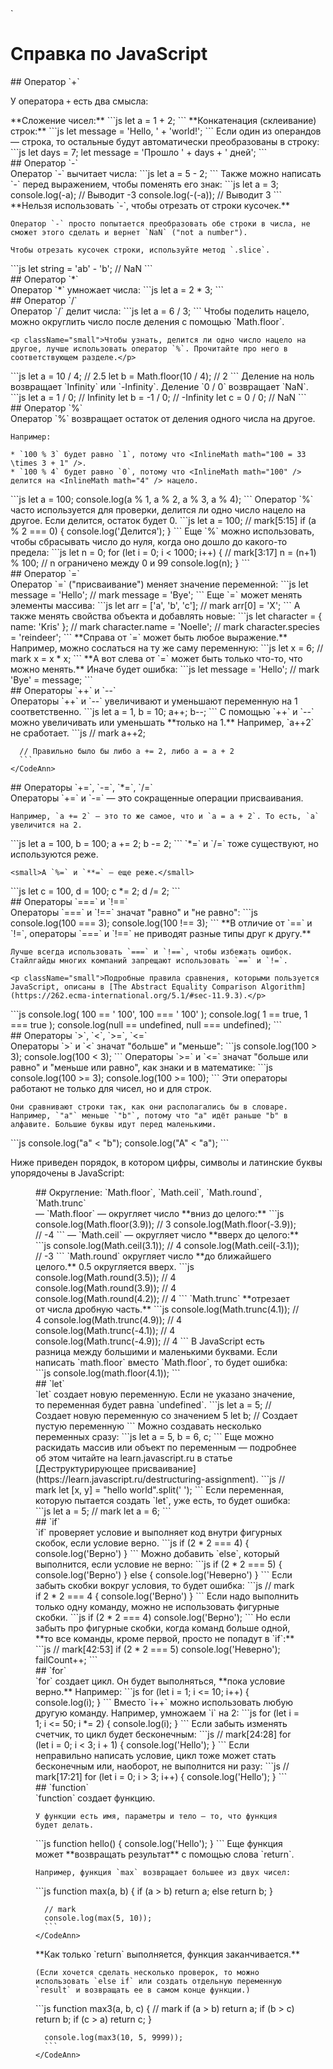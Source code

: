 
<style jsx>{`
  h2 {
    padding-bottom: 0.5rem;
    border-bottom: 2px solid #bbb;
  }
`}</style>`

# Справка по JavaScript

<div id="plus">
## Оператор `+`
</div>

У оператора `+` есть два смысла:

<Boxes>
  <Box>
    **Сложение чисел:**
  </Box>
  <Box>
    <CodeAnn ok="a = 3">
      ```js
      let a = 1 + 2;
      ```
    </CodeAnn>
  </Box>
</Boxes>

<Boxes>
  <Box>
    **Конкатенация (склеивание) строк:**
  </Box>
  <Box>
    <CodeAnn ok="message = 'Hello, world!'">
      ```js
      let message = 'Hello, ' + 'world!';
      ```
    </CodeAnn>
  </Box>
</Boxes>

<Boxes>
  <Box>
    Если один из операндов — строка, то остальные будут автоматически преобразованы в строку:
  </Box>
  <Box>
    <CodeAnn ok="message = 'Прошло 7 дней'">
      ```js
      let days = 7;
      let message = 'Прошло ' + days + ' дней';
      ```
    </CodeAnn>
  </Box>
</Boxes>

<div id="minus">
## Оператор `-`
</div>

<Boxes>
  <Box>
    Оператор `-` вычитает числа:
  </Box>
  <Box>
    <CodeAnn ok="a = 3">
      ```js
      let a = 5 - 2;
      ```
    </CodeAnn>
  </Box>
</Boxes>

<Boxes>
  <Box>
    Также можно написать `-` перед выражением, чтобы поменять его знак:
  </Box>
  <Box>
    <CodeAnn ok="Работает">
      ```js
      let a = 3;
      console.log(-a);     // Выводит -3
      console.log(-(-a));  // Выводит 3
      ```
    </CodeAnn>
  </Box>
</Boxes>

<Boxes>
  <Box>
    **Нельзя использовать `-`, чтобы отрезать от строки кусочек.**
    
    Оператор `-` просто попытается преобразовать обе строки в числа, не сможет этого сделать и вернет `NaN` ("not a number").
    
    Чтобы отрезать кусочек строки, используйте метод `.slice`.
  </Box>
  <Box>
    <CodeAnn warn="В string будет NaN, а не 'a'">
      ```js
      let string = 'ab' - 'b';  // NaN
      ```
    </CodeAnn>
  </Box>
</Boxes>

<div id="multiply">
## Оператор `*`
</div>

<Boxes>
  <Box>
    Оператор `*` умножает числа:
  </Box>
  <Box>
    <CodeAnn ok="a = 6">
      ```js
      let a = 2 * 3;
      ```
    </CodeAnn>
  </Box>
</Boxes>

<div id="divide">
## Оператор `/`
</div>

<Boxes>
  <Box>
    Оператор `/` делит числа:
  </Box>
  <Box>
    <CodeAnn ok="a = 2">
      ```js
      let a = 6 / 3;
      ```
    </CodeAnn>
  </Box>
</Boxes>

<Boxes>
  <Box>
    Чтобы поделить нацело, можно округлить число после деления с помощью `Math.floor`.

    <p className="small">Чтобы узнать, делится ли одно число нацело на другое, лучше использовать оператор `%`. Прочитайте про него в соответствующем разделе.</p>
  </Box>
  <Box>
    <CodeAnn ok="a = 2.5, b = 2">
      ```js
      let a = 10 / 4;                // 2.5
      let b = Math.floor(10 / 4);    // 2
      ```
    </CodeAnn>
  </Box>
</Boxes>

<Boxes>
  <Box>
    Деление на ноль возвращает `Infinity` или `-Infinity`. Деление `0 / 0` возвращает `NaN`.
  </Box>
  <Box>
    <CodeAnn ok="Так можно">
      ```js
      let a = 1 / 0;     // Infinity
      let b = -1 / 0;    // -Infinity
      let c = 0 / 0;     // NaN
      ```
    </CodeAnn>
  </Box>
</Boxes>

<div id="modulo">
## Оператор `%`
</div>

<Boxes>
  <Box>
    Оператор `%` возвращает остаток от деления одного числа на другое.

    Например:
    
    * `100 % 3` будет равно `1`, потому что <InlineMath math="100 = 33 \times 3 + 1" />.
    * `100 % 4` будет равно `0`, потому что <InlineMath math="100" /> делится на <InlineMath math="4" /> нацело.
  </Box>
  <Box>
    <CodeAnn ok="Напечатает 0, 0, 1, 0">
      ```js
      let a = 100;
      console.log(a % 1, a % 2, a % 3, a % 4);
      ```
    </CodeAnn>
  </Box>
</Boxes>

<Boxes>
  <Box>
    Оператор `%` часто используется для проверки, делится ли одно число нацело на другое. Если делится, остаток будет 0.
  </Box>
  <Box>
    <CodeAnn ok="Напечатает 'Делится'">
      ```js
      let a = 100;
      // mark[5:15]
      if (a % 2 === 0) {
        console.log('Делится');
      }
      ```
    </CodeAnn>
  </Box>
</Boxes>

<Boxes>
  <Box>
    Еще `%` можно использовать, чтобы сбрасывать чиcло до нуля, когда оно дошло до какого-то предела:
  </Box>
  <Box>
    <CodeAnn ok="Напечатает 0, 1 .. 99 и так десять раз">
      ```js
      let n = 0;
      for (let i = 0; i < 1000; i++) {
        // mark[3:17]
        n = (n+1) % 100;  // n ограничено между 0 и 99
        console.log(n);
      }
      ```
    </CodeAnn>
  </Box>
</Boxes>

<div id="assign">
## Оператор `=`
</div>

<Boxes>
  <Box>
    Оператор `=` ("присваивание") меняет значение переменной:
  </Box>
  <Box>
    <CodeAnn ok="Теперь в message будет 'Bye'">
      ```js
      let message = 'Hello';
      // mark
      message = 'Bye';
      ```
    </CodeAnn>
  </Box>
</Boxes>

<Boxes>
  <Box>
    Еще `=` может менять элементы массива:
  </Box>
  <Box>
    <CodeAnn ok="arr = ['X', 'b', 'c']">
      ```js
      let arr = ['a', 'b', 'c'];
      // mark
      arr[0] = 'X';
      ```
    </CodeAnn>
  </Box>
</Boxes>

<Boxes>
  <Box>
    А также менять свойства объекта и добавлять новые:
  </Box>
  <Box>
    <CodeAnn ok="character = { name: 'Noelle', species: 'reindeer' }">
      ```js
      let character = { name: 'Kris' };
      // mark
      character.name = 'Noelle';
      // mark
      character.species = 'reindeer';
      ```
    </CodeAnn>
  </Box>
</Boxes>

<Boxes>
  <Box>
    **Справа от `=` может быть любое выражение.** Например, можно сослаться на ту же саму переменную:
  </Box>
  <Box>
    <CodeAnn ok="x = 36">
      ```js
      let x = 6;
      // mark
      x = x * x;
      ```
    </CodeAnn>
  </Box>
</Boxes>

<Boxes id="invalid-left-hand-side-in-assignment">
  <Box>
    **А вот слева от `=` может быть только что-то, что можно менять.** Иначе будет ошибка:
  </Box>
  <Box>
    <CodeAnn error="SyntaxError: Invalid left-hand side in assignment">
      ```js
      let message = 'Hello';
      // mark
      'Bye' = message;
      ```
    </CodeAnn>
  </Box>
</Boxes>

<div id="inc-dec">
## Операторы `++` и `--`
</div>

<Boxes>
  <Box>
    Операторы `++` и `--` увеличивают и уменьшают переменную на 1 соответственно.
  </Box>
  <Box>
    <CodeAnn ok="Теперь a = 2, b = 9">
      ```js
      let a = 1, b = 10;
      a++;
      b--;
      ```
    </CodeAnn>
  </Box>
</Boxes>

<Boxes>
  <Box>
    С помощью `++` и `--` можно увеличивать или уменьшать **только на 1.** Например, `a++2` не сработает.
  </Box>
  <Box>
    <CodeAnn error="SyntaxError: Unexpected number">
      ```js
      // mark
      a++2;
      
      // Правильно было бы либо a += 2, либо a = a + 2
      ```
    </CodeAnn>
  </Box>
</Boxes>

<div id="autoassign">
## Операторы `+=`, `-=`, `*=`, `/=`
</div>

<Boxes>
  <Box>
    Операторы `+=` и `-=` — это сокращенные операции присваивания.
    
    Например, `a += 2` — это то же самое, что и `a = a + 2`. То есть, `a` увеличится на 2.
  </Box>
  <Box>
    <CodeAnn ok="Теперь a = 102, b = 98">
      ```js
      let a = 100, b = 100;
      a += 2;
      b -= 2;
      ```
    </CodeAnn>
  </Box>
</Boxes>

<Boxes>
  <Box>
    `*=` и `/=` тоже существуют, но используются реже.

    <small>А `%=` и `**=` — еще реже.</small>
  </Box>
  <Box>
    <CodeAnn ok="Теперь c = 200, d = 50">
      ```js
      let c = 100, d = 100;
      c *= 2;
      d /= 2;
      ```
    </CodeAnn>
  </Box>
</Boxes>

<div id="eq-neq">
## Операторы `===` и `!==`
</div>

<Boxes>
  <Box>
    Операторы `===` и `!==` значат "равно" и "не равно":
  </Box>
  <Box>
    <CodeAnn ok="Выводит false и true">
      ```js
      console.log(100 === 3);
      console.log(100 !== 3);
      ```
    </CodeAnn>
  </Box>
</Boxes>

<Boxes id="eqeqeq">
  <Box>
    **В отличие от `==` и `!=`, операторы `===` и `!==` не приводят разные типы друг к другу.**

    Лучше всегда использовать `===` и `!==`, чтобы избежать ошибок. Стайлгайды многих компаний запрещают использовать `==` и `!=`.

    <p className="small">Подробные правила сравнения, которыми пользуется JavaScript, описаны в [The Abstract Equality Comparison Algorithm](https://262.ecma-international.org/5.1/#sec-11.9.3).</p>
  </Box>
  <Box>
    <CodeAnn warn="Во всех этих случаях == дает true, а === дает false">
      ```js
      console.log( 100 == ' 100',     100 === ' 100'   );
      console.log(   1 == true,         1 === true     );
      console.log(null == undefined, null === undefined);
      ```
    </CodeAnn>
  </Box>
</Boxes>

<div id="less-more">
## Операторы `>`, `<`, `>=`, `<=`
</div>

<Boxes>
  <Box>
    Операторы `>` и `<` значат "больше" и "меньше":
  </Box>
  <Box>
    <CodeAnn ok="Выводит true и false">
      ```js
      console.log(100 > 3);
      console.log(100 < 3);
      ```
    </CodeAnn>
  </Box>
</Boxes>

<Boxes>
  <Box>
    Операторы `>=` и `<=` значат "больше или равно" и "меньше или равно", как знаки <InlineMath math="\geq"/> и <InlineMath math="\leq"/> в математике:
  </Box>
  <Box>
    <CodeAnn ok="Оба выводят true">
      ```js
      console.log(100 >= 3);
      console.log(100 >= 100);
      ```
    </CodeAnn>
  </Box>
</Boxes>

<Boxes>
  <Box>
    Эти операторы работают не только для чисел, но и для строк.

    Они сравнивают строки так, как они располагались бы в словаре. Например, `"a"` меньше `"b"`, потому что "a" идёт раньше "b" в алфавите. Большие буквы идут перед маленькими.
  </Box>
  <Box>
    <CodeAnn ok="Оба выводят true">
      ```js
      console.log("a" < "b");
      console.log("A" < "a");
      ```
    </CodeAnn>
  </Box>
</Boxes>

Ниже приведен порядок, в котором цифры, символы и латинские буквы упорядочены в JavaScript:

<Figure image="/ascii.png" />

<div id="rounding">
## Округление: `Math.floor`, `Math.ceil`, `Math.round`, `Math.trunc`
</div>

<Boxes id="floor">
  <Box>
    <InlineMath math="\lfloor x \rfloor"/> — `Math.floor` — округляет число **вниз до целого:**
  </Box>
  <Box>
    <CodeAnn ok="Выводит 3 и -4">
      ```js
      console.log(Math.floor(3.9));   // 3
      console.log(Math.floor(-3.9));  // -4
      ```
    </CodeAnn>
  </Box>
</Boxes>

<Boxes id="ceil">
  <Box>
    <InlineMath math="\lceil x \rceil"/> — `Math.ceil` — округляет число **вверх до целого:**
  </Box>
  <Box>
    <CodeAnn ok="Выводит 4 и -3">
      ```js
      console.log(Math.ceil(3.1));   // 4
      console.log(Math.ceil(-3.1));  // -3
      ```
    </CodeAnn>
  </Box>
</Boxes>

<Boxes id="round">
  <Box>
    `Math.round` округляет число **до ближайшего целого.** 0.5 округляется вверх.
  </Box>
  <Box>
    <CodeAnn ok="Все строчки выводят 4">
      ```js
      console.log(Math.round(3.5));  // 4
      console.log(Math.round(3.9));  // 4
      console.log(Math.round(4.2));  // 4
      ```
    </CodeAnn>
  </Box>
</Boxes>

<Boxes id="trunc">
  <Box>
    `Math.trunc` **отрезает от числа дробную часть.**
  </Box>
  <Box>
    <CodeAnn ok="Все строчки выводят 4">
      ```js
      console.log(Math.trunc(4.1));   // 4
      console.log(Math.trunc(4.9));   // 4
      console.log(Math.trunc(-4.1));  // 4
      console.log(Math.trunc(-4.9));  // 4
      ```
    </CodeAnn>
  </Box>
</Boxes>

<Boxes id="math-is-not-defined">
  <Box>
    В JavaScript есть разница между большими и маленькими буквами. Если написать `math.floor` вместо `Math.floor`, то будет ошибка:
  </Box>
  <Box>
    <CodeAnn error="ReferenceError: math is not defined">
      ```js
      console.log(math.floor(4.1));
      ```
    </CodeAnn>
  </Box>
</Boxes>

<div id="let">
## `let` 
</div>

<Boxes>
  <Box>
    `let` создает новую переменную. Если не указано значение, то переменная будет равна `undefined`.
  </Box>
  <Box>
    <CodeAnn ok="a = 5, b = undefined">
      ```js
      let a = 5;   // Создает новую переменную со значением 5
      let b;       // Создает пустую переменную
      ```
    </CodeAnn>
  </Box>
</Boxes>

<Boxes>
  <Box>
    Можно создавать несколько переменных сразу:
  </Box>
  <Box>
    <CodeAnn ok="a = 5, b = 6, c = undefined">
      ```js
      let a = 5, b = 6, c;
      ```
    </CodeAnn>
  </Box>
</Boxes>

<Boxes>
  <Box>
    Еще можно раскидать массив или объект по переменным — подробнее об этом читайте на learn.javascript.ru в статье [Деструктурирующее присваивание](https://learn.javascript.ru/destructuring-assignment).
  </Box>
  <Box>
    <CodeAnn ok="x = 'hello', y = 'world'">
      ```js
      // mark
      let [x, y] = "hello world".split(' ');
      ```
    </CodeAnn>
  </Box>
</Boxes>

<Boxes id="identifier-has-already-been-declared">
  <Box>
    Если переменная, которую пытается создать `let`, уже есть, то будет ошибка:
  </Box>
  <Box>
    <CodeAnn error="SyntaxError: Identifier 'a' has already been declared">
      ```js
      let a = 5;
      // mark
      let a = 6;
      ```
    </CodeAnn>
  </Box>
</Boxes>

<div id="if">
## `if`
</div>

<Boxes>
  <Box>
    `if` проверяет условие и выполняет код внутри фигурных скобок, если условие верно.
  </Box>
  <Box>
    <CodeAnn ok="Выводит 'Верно'">
      ```js
      if (2 * 2 === 4) {
        console.log('Верно')
      }
      ```
    </CodeAnn>
  </Box>
</Boxes>

<Boxes id="if-else">
  <Box>
    Можно добавить `else`, который выполнится, если условие не верно:
  </Box>
  <Box>
    <CodeAnn ok="Выводит 'Неверно'">
      ```js
      if (2 * 2 === 5) {
        console.log('Верно')
      } else {
        console.log('Неверно')
      }
      ```
    </CodeAnn>
  </Box>
</Boxes>

<Boxes>
  <Box>
    Если забыть скобки вокруг условия, то будет ошибка:
  </Box>
  <Box>
    <CodeAnn error="SyntaxError: Unexpected number">
      ```js
      // mark
      if 2 * 2 === 4 {
        console.log('Верно')
      }
      ```
    </CodeAnn>
  </Box>
</Boxes>

<Boxes>
  <Box>
    Если надо выполнить только одну команду, можно не использовать фигурные скобки.
  </Box>
  <Box>
    <CodeAnn ok="Выводит 'Верно'">
      ```js
      if (2 * 2 === 4) console.log('Верно');
      ```
    </CodeAnn>
  </Box>
</Boxes>
    
<Boxes>
  <Box>
    Но если забыть про фигурные скобки, когда команд больше одной, **то все команды, кроме первой, просто не попадут в `if`:**
  </Box>
  <Box>
    <CodeAnn warn="Выделенная строчка выполнится, хотя не должна">
      ```js
      // mark[42:53]
      if (2 * 2 === 5) console.log('Неверно'); failCount++;
      ```
    </CodeAnn>
  </Box>
</Boxes>

<div id="for">
## `for`
</div>

<Boxes>
  <Box>
    `for` создает цикл. Он будет выполняться, **пока условие верно.** Например:
  </Box>
  <Box>
    <CodeAnn ok="Выводит 1, 2, 3, 4, 5, 6, 7, 8, 9, 10">
      ```js
      for (let i = 1; i <= 10; i++) {
        console.log(i);
      }
      ```
    </CodeAnn>
  </Box>
</Boxes>

<Boxes>
  <Box>
    Вместо `i++` можно использовать любую другую команду. Например, умножаем `i` на 2:
  </Box>
  <Box>
    <CodeAnn ok="Выводит 1, 2, 4, 8, 16, 32">
      ```js
      for (let i = 1; i <= 50; i *= 2) {
        console.log(i);
      }
      ```
    </CodeAnn>
  </Box>
</Boxes>

<Boxes>
  <Box>
    Если забыть изменять счетчик, то цикл будет бесконечным:
  </Box>
  <Box>
    <CodeAnn warn="i + 1 не изменяет переменную, поэтому цикл зависнет">
      ```js
      // mark[24:28]
      for (let i = 0; i < 3; i + 1) {
        console.log('Hello');
      }
      ```
    </CodeAnn>
  </Box>
</Boxes>

<Boxes>
  <Box>
    Если неправильно написать условие, цикл тоже может стать бесконечным или, наоборот, не выполнится ни разу:
  </Box>
  <Box>
    <CodeAnn warn="i > 3 уже сразу не выполняется, поэтому цикл ничего не сделает">
      ```js
      // mark[17:21]
      for (let i = 0; i > 3; i++) {
        console.log('Hello');
      }
      ```
    </CodeAnn>
  </Box>
</Boxes>

<div id="function">
## `function`
</div>

<Boxes>
  <Box>
    `function` создает функцию.
    
    У функции есть имя, параметры и тело — то, что функция будет делать.
  </Box>
  <Box>
    <CodeAnn ok="Функция объявлена и ее можно использовать: hello()">
      ```js
      function hello() {
        console.log('Hello');
      }
      ```
    </CodeAnn>
  </Box>
</Boxes>

<Boxes id="return">
  <Box>
    Еще функция может **возвращать результат** с помощью слова `return`.
    
    Например, функция `max` возвращает большее из двух чисел:
  </Box>
  <Box>
    <CodeAnn ok="Выводит 10">
      ```js
      function max(a, b) {
        if (a > b) return a; else return b;
      }

      // mark
      console.log(max(5, 10));
      ```
    </CodeAnn>
  </Box>
</Boxes>

<Boxes id="return">
  <Box>
    **Как только `return` выполняется, функция заканчивается.**

    (Если хочется сделать несколько проверок, то можно использовать `else if` или создать отдельную переменную `result` и возвращать ее в самом конце функции.)
  </Box>
  <Box>
    <CodeAnn warn="Вернет 10, потому что 'return' закончил функцию">
      ```js
      function max3(a, b, c) {
        // mark
        if (a > b) return a;
        if (b > c) return b;
        if (c > a) return c;
      }

      console.log(max3(10, 5, 9999));
      ```
    </CodeAnn>
  </Box>
</Boxes>

